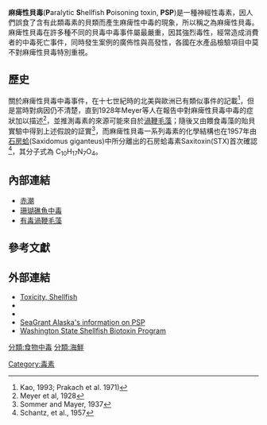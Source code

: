 {{medical}}
'''麻痺性貝毒'''('''P'''aralytic  '''S'''hellfish '''P'''oisoning  toxin,  '''PSP''')是一種神經性毒素，因人們誤食了含有此類毒素的貝類而產生麻痺性中毒的現象，所以稱之為麻痺性貝毒。麻痺性貝毒在許多種不同的貝毒中毒事件屬最嚴重，因其強烈毒性，經常造成消費者的中毒死亡事件，同時發生案例的廣佈性與高發性，各國在水產品檢驗項目中莫不對麻痺性貝毒特別重視。

==歷史==
關於麻痺性貝毒中毒事件，在十七世紀時的北美與歐洲已有類似事件的記載<ref>Kao, 1993; Prakach et al. 1971)</ref>，但是當時對病因仍不清楚，直到1928年Meyer等人在報告中對麻痺性貝毒中毒的症狀加以描述<ref>Meyer et al, 1928</ref>，並推測毒素的來源可能來自於[[渦鞭毛藻|渦鞭毛藻]]；隨後又由餵食毒藻的貽貝實驗中得到上述假說的証實<ref>Sommer and Mayer, 1937</ref>，而麻痺性貝毒一系列毒素的化學結構也在1957年由[[石房蛤|石房蛤]](Saxidomus  giganteus)中所分離出的石房蛤毒素Saxitoxin(STX)首次確認<ref>Schantz, et al., 1957</ref>，其分子式為 C<sub>10</sub>H<sub>17</sub>N<sub>7</sub>O<sub>4</sub>。

==內部連結==
*[[赤潮|赤潮]]
*[[珊瑚礁魚中毒|珊瑚礁魚中毒]]
*[[有毒渦鞭毛藻|有毒渦鞭毛藻]]

==參考文獻==
{{reflist}}

==外部連結 ==
*[http://www.emedicine.com/EMERG/topic528.htm Toxicity, Shellfish]
*{{Cite journal | author = Lawrence JF, Maher M, Watson-Wright W | year = 1994 Jan | title = Effect of cooking on the concentration of toxins associated with paralytic shellfish poison in lobster hepatopancreas | url = http://www.ncbi.nlm.nih.gov/entrez/query.fcgi?cmd=Retrieve&db=PubMed&list_uids=9237337&dopt=Abstract | journal = Toxicon | volume = 32 | issue = 1 | pages = 57-64 | id = PMID 9237337}}
*{{Cite journal | author = Yentsch CM, Balch W | year = 1975 | title = Lack of secondary intoxification by red tide poison in the American lobster Homarus americanus | url = http://www.ncbi.nlm.nih.gov/entrez/query.fcgi?cmd=Retrieve&db=PubMed&list_uids=1238253&dopt=Abstract | journal = Environ Lett | volume = 9 | issue = 3 | pages = 249-54 | id = PMID 1238253}}
*[https://web.archive.org/web/20060219074622/http://www.uaf.edu/seagrant/issues/PSP/psp_page.html SeaGrant Alaska's information on PSP]
*[https://web.archive.org/web/20070205171410/http://www.doh.wa.gov/ehp/sf/BiotoxinProgram.htm Washington State Shellfish Biotoxin Program]

{{Poisoning and toxicity}}

[[Category:毒素|Category:毒素]]
[[分類:食物中毒|分類:食物中毒]]
[[分類:海鮮|分類:海鮮]]